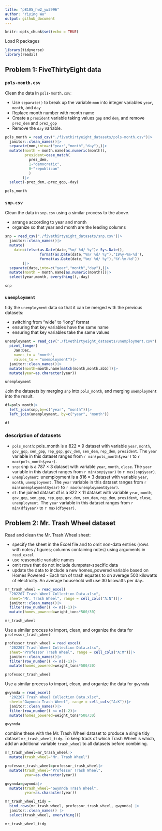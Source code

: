 ```yaml
---
title: "p8105_hw2_yw3996"
author: "Yiying Wu"
output: github_document
---
```


```r
knitr::opts_chunk$set(echo = TRUE)
```

Load R packages
```r
library(tidyverse)
library(readxl)
```


## Problem 1: FiveThirtyEight data
### `pols-month.csv`
Clean the data in `pols-month.csv`: 

* Use `separate()` to break up the variable `mon` into integer variables `year`, `month`, and `day` 
* Replace month number with month name
* Create a `president` variable taking values `gop` and `dem`, and remove `prez_dem` and `prez_gop` 
* Remove the `day` variable.
```r
pols_month = read_csv("./fivethirtyeight_datasets/pols-month.csv")|>
  janitor::clean_names()|>
  separate(mon,into=c("year","month","day"),)|>
  mutate(month = month.name[as.numeric(month)],
         president=case_match(
           prez_dem,
           1~"democratic",
           0~"republican"
           )
        )|>
  select(-prez_dem,-prez_gop,-day)

pols_month
```

### `snp.csv`
Clean the data in `snp.csv` using a similar process to the above. 

* arrange according to year and month
* organize so that year and month are the leading columns
```r
snp = read_csv("./fivethirtyeight_datasets/snp.csv")|>
  janitor::clean_names()|>
  mutate(
    date=ifelse(as.Date(date,"%m/ %d/ %y")> Sys.Date(),
                format(as.Date(date,"%m/ %d/ %y"),'19%y-%m-%d'),
                format(as.Date(date,"%m/ %d/ %y"),'%Y-%m-%d'))
        )|>
  separate(date,into=c("year","month","day"),)|>
  mutate(month = month.name[as.numeric(month)])|>
  select(year,month, everything(),-day)

snp
```

### `unemployment`
tidy the `unemployment` data so that it can be merged with the previous datasets: 

* switching from “wide” to “long” format
* ensuring that key variables have the same name
* ensuring that key variables take the same values
```r
unemployment = read_csv("./fivethirtyeight_datasets/unemployment.csv")|>
  pivot_longer(
    Jan:Dec,
    names_to = "month", 
    values_to = "unemployment")|>
  janitor::clean_names()|>
  mutate(month=month.name[match(month,month.abb)])|>
  mutate(year=as.character(year))

unemployment
```

Join the datasets by merging `snp` into `pols_month`, and merging `unemployment` into the result.
```r
df=pols_month|>
  left_join(snp,by=c("year", "month"))|>
  left_join(unemployment, by=c("year", "month"))

df
```

### description of datasets
* `pols_month`: pols_month is a 822 × 9 dataset with variable `year`, `month`, `gov_gop`, `sen_gop`, `rep_gop`, `gov_dem`, `sen_dem`, `rep_dem`, `president`. The `year` variable in this dataset ranges from `r min(pols_month$year)` to `r max(pols_month$year)`.
* `snp`: snp is a 787 × 3 dataset with variable `year`, `month`, `close`. The `year` variable in this dataset ranges from `r min(snp$year)` to `r max(snp$year)`.
* `unemployment`: unemployment is a 816 × 3 dataset with variable `year`, `month`, `unemployment`. The `year` variable in this dataset ranges from `r min(unemployment$year)` to `r max(unemployment$year)`.
* `df`: the joined dataset df is a 822 × 11 dataset with variable `year`, `month`, `gov_gop`, `sen_gop`, `rep_gop`, `gov_dem`, `sen_dem`, `rep_dem`, `president`, `close`, `unemployment`. The `year` variable in this dataset ranges from `r min(df$year)` to `r max(df$year)`.


## Problem 2: Mr. Trash Wheel dataset
Read and clean the Mr. Trash Wheel sheet:

* specify the sheet in the Excel file and to omit non-data entries (rows with notes / figures; columns containing notes) using arguments in `read_excel`
* use reasonable variable names
* omit rows that do not include dumpster-specific data
* update the data to include a new homes_powered variable based on Homes Powered - Each ton of trash equates to on average 500 kilowatts of electricity.  An average household will use 30 kilowatts per day..
```r
mr_trash_wheel = read_excel(
  "202207 Trash Wheel Collection Data.xlsx", 
  sheet="Mr. Trash Wheel", range = cell_cols("A:N"))|>
  janitor::clean_names()|>
  filter(row_number() <= n()-1)|>
  mutate(homes_powered=weight_tons*500/30)

mr_trash_wheel
```

Use a similar process to import, clean, and organize the data for `professor_trash_wheel`
```r
professor_trash_wheel = read_excel(
  "202207 Trash Wheel Collection Data.xlsx", 
  sheet="Professor Trash Wheel", range = cell_cols("A:M"))|>
  janitor::clean_names()|>
  filter(row_number() <= n()-1)|>
  mutate(homes_powered=weight_tons*500/30)

professor_trash_wheel
```

Use a similar process to import, clean, and organize the data for `gwynnda`
```r
gwynnda = read_excel(
  "202207 Trash Wheel Collection Data.xlsx", 
  sheet="Gwynnda Trash Wheel", range = cell_cols("A:K"))|>
  janitor::clean_names()|>
  filter(row_number() <= n()-2)|>
  mutate(homes_powered=weight_tons*500/30)

gwynnda
```

combine these with the Mr. Trash Wheel dataset to produce a single tidy dataset `mr_trash_wheel_tidy`. To keep track of which Trash Wheel is which, add an additional variable `trash_wheel` to all datasets before combining.
```r
mr_trash_wheel=mr_trash_wheel|>
  mutate(trash_wheel="Mr. Trash Wheel")

professor_trash_wheel=professor_trash_wheel|>
  mutate(trash_wheel="Professor Trash Wheel",
         year=as.character(year))

gwynnda=gwynnda|>
  mutate(trash_wheel="Gwynnda Trash Wheel",
         year=as.character(year))

mr_trash_wheel_tidy = 
  bind_rows(mr_trash_wheel, professor_trash_wheel, gwynnda) |>
  janitor::clean_names() |>
  select(trash_wheel, everything()) 

mr_trash_wheel_tidy
```

